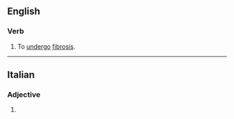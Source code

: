 ==English==

===Verb===
{{en-verb}}

# {{lb|en|intransitive}} To [[undergo]] [[fibrosis]].

----

==Italian==

===Adjective===
{{head|it|adjective form}}

# {{adj form of|it|fibroso||f|p}}